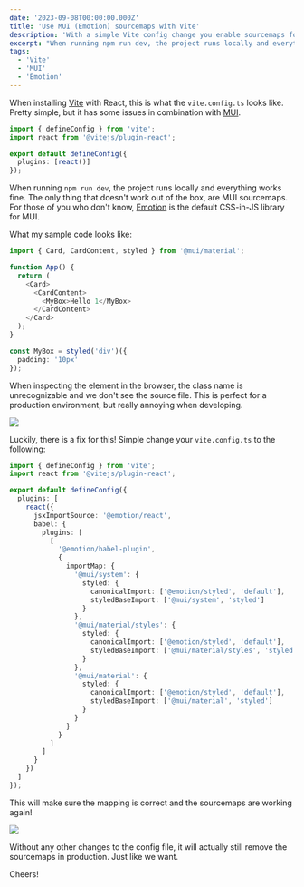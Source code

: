 ```yaml
---
date: '2023-09-08T00:00:00.000Z'
title: 'Use MUI (Emotion) sourcemaps with Vite'
description: 'With a simple Vite config change you enable sourcemaps for MUI (Emotion) in your Vite project.'
excerpt: "When running npm run dev, the project runs locally and everything works fine. The only thing that doesn't work out of the box, are MUI sourcemaps. For those of you who don't know, Emotion is the default CSS-in-JS library for MUI."
tags:
  - 'Vite'
  - 'MUI'
  - 'Emotion'
---
```


When installing <a href="https://vitejs.dev/" target="_blank" rel="noopener noreferrer">Vite</a> with React, this is what the `vite.config.ts` looks like. Pretty simple, but it has some issues in combination with <a href="https://mui.com/" target="_blank" rel="noopener noreferrer">MUI</a>.

```typescript
import { defineConfig } from 'vite';
import react from '@vitejs/plugin-react';

export default defineConfig({
  plugins: [react()]
});
```

When running `npm run dev`, the project runs locally and everything works fine. The only thing that doesn't work out of the box, are MUI sourcemaps. For those of you who don't know, <a href="https://emotion.sh/" target="_blank" rel="noopener noreferrer">Emotion</a> is the default CSS-in-JS library for MUI.

What my sample code looks like:

```typescript
import { Card, CardContent, styled } from '@mui/material';

function App() {
  return (
    <Card>
      <CardContent>
        <MyBox>Hello 1</MyBox>
      </CardContent>
    </Card>
  );
}

const MyBox = styled('div')({
  padding: '10px'
});
```

When inspecting the element in the browser, the class name is unrecognizable and we don't see the source file. This is perfect for a production environment, but really annoying when developing.

<img src="/media/mui-vite/devtools-before.jpg" />

Luckily, there is a fix for this! Simple change your `vite.config.ts` to the following:

```typescript
import { defineConfig } from 'vite';
import react from '@vitejs/plugin-react';

export default defineConfig({
  plugins: [
    react({
      jsxImportSource: '@emotion/react',
      babel: {
        plugins: [
          [
            '@emotion/babel-plugin',
            {
              importMap: {
                '@mui/system': {
                  styled: {
                    canonicalImport: ['@emotion/styled', 'default'],
                    styledBaseImport: ['@mui/system', 'styled']
                  }
                },
                '@mui/material/styles': {
                  styled: {
                    canonicalImport: ['@emotion/styled', 'default'],
                    styledBaseImport: ['@mui/material/styles', 'styled']
                  }
                },
                '@mui/material': {
                  styled: {
                    canonicalImport: ['@emotion/styled', 'default'],
                    styledBaseImport: ['@mui/material', 'styled']
                  }
                }
              }
            }
          ]
        ]
      }
    })
  ]
});
```

This will make sure the mapping is correct and the sourcemaps are working again!

<img src="/media/mui-vite/devtools-after.jpg" />

Without any other changes to the config file, it will actually still remove the sourcemaps in production. Just like we want.

Cheers!
